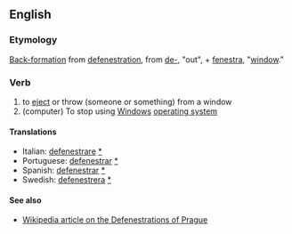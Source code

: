 ==English==

===Etymology===
[[back-formation|Back-formation]] from [[defenestration]], from {{L.}} [[de-]], "out", + [[fenestra]], "[[window]]."

===Verb===
# to [[eject]] or throw (someone or something) from a window
# (computer) To stop using [[Windows]] [[operating system]]

====Translations====
*Italian: [[defenestrare]] [[:it:defenestrare|*]]
*Portuguese: [[defenestrar]] [[:pt:defenestrar|*]]
*Spanish: [[defenestrar]] [[:es:defenestrar|*]]
*Swedish: [[defenestrera]] [[:sv:defenestrera|*]]

====See also====
* [[Wikipedia:Defenestrations of Prague|Wikipedia article on the Defenestrations of Prague]]